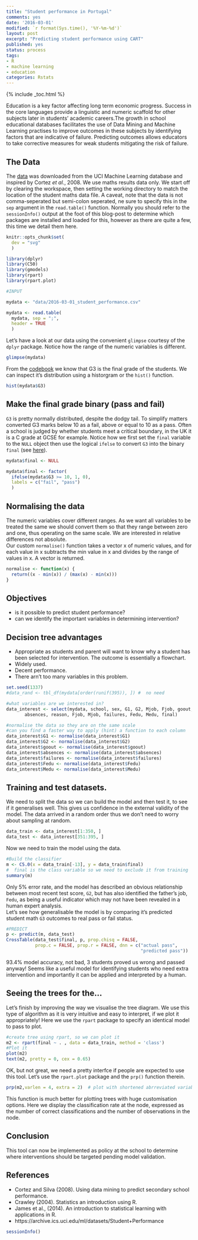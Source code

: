 ```yaml
---
title: "Student performance in Portugal"
comments: yes
date: '2016-03-01'
modified: `r format(Sys.time(), '%Y-%m-%d')`
layout: post
excerpt: "Predicting student performance using CART"
published: yes
status: process
tags:
- R
- machine learning
- education
categories: Rstats
---
```


{% include _toc.html %}

Education is a key factor affecting long term economic progress. Success in the core languages provide a linguistic and numeric scaffold for other subjects later in students' academic careers.The growth in school educational databases facilitates the use of Data Mining and Machine Learning practises to improve outcomes in these subjects by identifying factors that are indicative of failure. Predicting outcomes allows educators to take corrective measures for weak students mitigating the risk of failure. 

## The Data  

The [data](https://archive.ics.uci.edu/ml/datasets/Student+Performance) was downloaded from the UCI Machine Learning database and inspired by Cortez *et al*., 2008. We use maths results data only. We start off by clearing the workspace, then setting the working directory to match the location of the student maths data file. A caveat, note that the data is not comma-seperated but semi-colon seperated, ne sure to specify this in the `sep` argument in the `read.table()` function. Normally you should refer to the `sessionInfo()` output at the foot of this blog-post to determine which packages are installed and loaded for this, however as there are quite a few, this time we detail them here.

```r

knitr::opts_chunk$set(
  dev = "svg"
  )

library(dplyr)
library(C50)
library(gmodels)
library(rpart)
library(rpart.plot)

#INPUT

mydata <- "data/2016-03-01_student_performance.csv" 

mydata <- read.table(
  mydata, sep = ";",
  header = TRUE
  )


```

Let's have a look at our data using the convenient `glimpse` courtesy of the `dplyr` package. Notice how the range of the numeric variables is different.

```r
glimpse(mydata)
```

From the [codebook](https://archive.ics.uci.edu/ml/datasets/Student+Performance#) we know that G3 is the final grade of the students. We can inspect it's distribution using a historgram or the `hist()` function.

```r
hist(mydata$G3)
```

## Make the final grade binary (pass and fail)

`G3` is pretty normally distributed, despite the dodgy tail. To simplify matters converted G3 marks below 10 as a fail, above or equal to 10 as a pass. Often a school is judged by whether students meet a critical boundary, in the UK it is a C grade at GCSE for example. Notice how we first set the `final` variable to the `NULL` object then use the logical `ifelse` to convert `G3` into the binary `final` (see [here](http://www.r-bloggers.com/r-na-vs-null)).

```r

mydata$final <- NULL

mydata$final <- factor(
  ifelse(mydata$G3 >= 10, 1, 0), 
  labels = c("fail", "pass")
  ) 

```

## Normalising the data

The numeric variables cover different ranges. As we want all variables to be treated the same we should convert them so that they range between zero and one, thus operating on the same scale. We are interested in relative differences not absolute.  
Our custom `normalise()` function takes a vector x of numeric values, and for each value in x subtracts the min value in x and divides by the range of values in x. A vector is returned.

```r
normalise <- function(x) {
  return((x - min(x)) / (max(x) - min(x)))
}
```

## Objectives  

- is it possible to predict student performance?    
- can we identify the important variables in determining intervention?   

## Decision tree advantages  

- Appropriate as students and parent will want to know why a student has been selected for intervention. The outcome is essentially a flowchart.  
- Widely used.  
- Decent performance.  
- There arn't too many variables in this problem.  

```r
set.seed(1337)
#data_rand <- tbl_df(mydata[order(runif(395)), ]) #  no need

#what variables are we interested in?
data_interest <- select(mydata, school, sex, G1, G2, Mjob, Fjob, goout, 
       absences, reason, Fjob, Mjob, failures, Fedu, Medu, final)

#normalise the data so they are on the same scale
#can you find a faster way to apply (hint) a function to each column
data_interest$G1 <- normalise(data_interest$G1)
data_interest$G2 <- normalise(data_interest$G2)
data_interest$goout <- normalise(data_interest$goout)
data_interest$absences <- normalise(data_interest$absences)
data_interest$failures <- normalise(data_interest$failures)
data_interest$Fedu <- normalise(data_interest$Fedu)
data_interest$Medu <- normalise(data_interest$Medu)
```

## Training and test datasets.

We need to split the data so we can build the model and then test it, to see if it generalises well. This gives us confidence in the external validity of the model. The data arrived in a random order thus we don't need to worry about sampling at random.

```r
data_train <- data_interest[1:350, ]
data_test <- data_interest[351:395, ]
```

Now we need to train the model using the data.

```r
#Build the classifier
m <- C5.0(x = data_train[-13], y = data_train$final) 
#  final is the class variable so we need to exclude it from training
summary(m)
```

Only 5% error rate, and the model has described an obvious relationship between most recent test score, `G2`, but has also identified the father's job, `Fedu`, as being a useful indicator which may not have been revealed in a human expert analysis.  
Let's see how generalisable the model is by comparing it's predicted student math `G3` outcomes to real pass or fail status.

```r
#PREDICT
p <- predict(m, data_test)
CrossTable(data_test$final, p, prop.chisq = FALSE,
           prop.c = FALSE, prop.r = FALSE, dnn = c("actual pass",
                                                   "predicted pass"))
```
93.4% model accuracy, not bad, 3 students proved us wrong and passed anyway! Seems like a useful model for identifying students who need extra intervention and importantly it can be applied and interpreted by a human.

## Seeing the trees for the...

Let's finish by improving the way we visualise the tree diagram. We use this type of algorithm as it is very intuitive and easy to interpret, if we plot it appropriately! Here we use the `rpart` package to specify an identical model to pass to plot.

```r
#create tree using rpart, so we can plot it
m2 <- rpart(final ~ . , data = data_train, method = 'class')
#Plot it
plot(m2)
text(m2, pretty = 0, cex = 0.65)

```

OK, but not great, we need a pretty interfce if people are expected to use this tool. Let's use the `rpart.plot` package and the `prp()` function therein.

```r
prp(m2,varlen = 4, extra = 2)  # plot with shortened abrreviated variable names
```

This function is much better for plotting trees with huge customisation options. Here we display the classification rate at the node, expressed as the number of correct classifications and the number of observations in the node.

## Conclusion

This tool can now be implemented as policy at the school to determine where interventions should be targeted pending model validation.

## References

* Cortez and Silva (2008). Using data mining to predict secondary school performance.
* Crawley (2004). Statistics an introduction using R.
* James et al., (2014). An introduction to statistical learning with applications in R.
* https://archive.ics.uci.edu/ml/datasets/Student+Performance

```r
sessionInfo()
```
